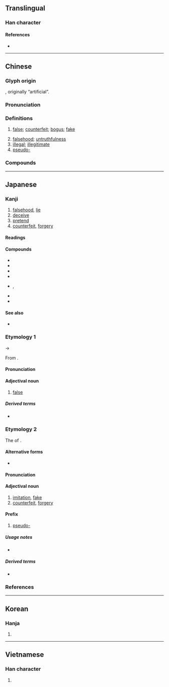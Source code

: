 {{also|伪|僞}}
{{character info/new}}
==Translingual==

===Han character===
{{Han char|rn=9|rad=人|as=09|sn=11|four=22227|canj=OIKF|ids=⿰亻為}}

====References====
* {{Han ref|kx=0112.071|dkj=00927|hdz=10195.040|uh=507D|ud=20605|bh=B0B0|bd=45232}}

----

==Chinese==
{{zh-forms|s=伪|t2=僞}}

===Glyph origin===
{{Han etym}}
{{Han compound|亻|為|t1=man|t2=to make|ls=psc|c1=s|c2=p}}, originally “artificial”.

===Pronunciation===
{{zh-pron
|m=偽
|c=ngai6
|h=pfs=ngúi
|mn=gūi/qz:ûi/xm,zz:ūi
|mn_note=gūi - literary; ûi/ūi - vernacular (俗)
|w=3hhue
|mc=y
|oc=y
|cat=a,n
}}

===Definitions===
{{zh-hanzi}}

# [[false]]; [[counterfeit]]; [[bogus]]; [[fake]]
#: {{zh-x|虛偽|hypocritical; hypocrisy}}
#: {{zh-x|偽造|to forge; to counterfeit}}
#: {{zh-x|偽鈔|counterfeit banknote}}
#: {{zh-x|偽政權|puppet government}}
# [[falsehood]]; [[untruthfulness]]
# [[illegal]]; [[illegitimate]]
# [[pseudo-]]
#: {{zh-x|偽麻黃鹼|pseudoephedrine}}

===Compounds===
{{zh-der|偽鈔|偽軍|偽君子|偽劣|偽麻黃鹼|偽善|偽飾|偽書|偽託|偽造|偽證|偽政府|偽譔|偽裝|偽足|偽作|虛偽|乘偽行詐|作偽|偽品|偽國|偽幣|偽政權|偽本|偽滿洲國|偽組織|偽經|偽藥|偽裝滲透|偽造文書|別裁偽體|去偽存真|情偽|真偽|真偽莫辨|矯言偽行|矯飾偽行|詐偽|邪偽|飾偽}}

----

==Japanese==
{{ja-kanji forms|偽|僞}}

===Kanji===
{{ja-kanji|grade=c|rs=人09|kyu=僞}}

# [[falsehood]], [[lie]]
# [[deceive]]
# [[pretend]]
# [[counterfeit]],  [[forgery]] 

====Readings====
{{ja-readings
|goon=が<ぐわ, ぎ<ぎ<ぐゐ
|kanon=が<ぐわ, ぎ<ぎ<ぐゐ
|kanyoon=か<くわ
|kun=いつわ-る<いつは-る, にせ-
}}

====Compounds====
{{der-top|Compounds}}
* {{ja-r|偽%装|ぎ%そう|[[camouflage]]; [[pretense]]}}
* {{ja-r|偽%造|ぎ%ぞう|[[counterfeit]]ing}}
* {{ja-r|偽%善|ぎ%ぜん|[[hypocrisy]]}}
* {{ja-r|偽%薬|ぎ%やく|[[placebo]]}}
* {{ja-r|虚%偽|きょ%ぎ}}, {{ja-r|虚偽|こぎ|[[falsehood]]; [[fallacy]]}}
* {{ja-r|詐偽|さぎ|[[lie]]}}
* {{ja-r|真%偽|しん%ぎ|[[authenticity]], [[veracity]]}}
{{der-bottom}}

====See also====
* {{ja-r|偽り|いつわり}}

===Etymology 1===
{{ja-kanjitab|ぎ|yomi=o}}
{{IPAchar|/ɡwi/}} → {{IPAchar|/ɡi/}}

From {{der|ja|ltc|sort=ぎ|-}} {{ltc-l|僞}}.

====Pronunciation====
{{ja-pron|y=o|ぎ|acc=1|acc_ref=DJR}}

====Adjectival noun====
{{ja-noun|kyu=僞|ぎ}}
# {{lb|ja|logic|sort=き}} [[false]]

=====Derived terms=====
* {{ja-r|偽%名|ぎ%めい|false [[name]]}}

===Etymology 2===
{{ja-kanjitab|にせ|yomi=k}}
The {{m|ja|連用形|tr=ren'yōkei||stem or continuative form}} of {{m|ja|似せる|tr=niseru||[[copy]], [[imitate]], [[forge]]}}. {{rfv-etymology|ja}}

====Alternative forms====
* {{ja-l|贋}}

====Pronunciation====
{{ja-pron|y=k|にせ|acc=0|acc_ref=DJR}}

====Adjectival noun====
{{ja-noun|kyu=僞|にせ|ニセ}}
# [[imitation]], [[fake]]
# [[counterfeit]], [[forgery]]

====Prefix====
{{ja-pos|prefix|kyu=僞|にせ|ニセ}}
# [[pseudo-]]

=====Usage notes=====
* {{U:ja:informal|ニセ}}

=====Derived terms=====
* {{ja-r|偽物|にせもの}}

===References===
<references/>

----

==Korean==

===Hanja===
{{ko-hanja|hangeul=위|mr=wi}}

# {{defn|lang=ko|sort=人09}}

----

==Vietnamese==

===Han character===
{{vi-hantu|[[nguỵ]]|rs=人09}}

# {{defn|lang=vi|sort=人09}}